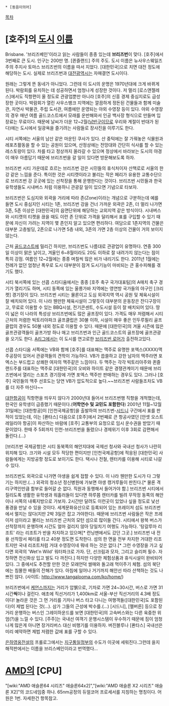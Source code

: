  * [동음이의어]

[[목차]]
= [호주]의 [[도시]] [[이름]] =
Brisbane. '브리즈베인'이라고 읽는 사람들이 종종 있는데 '''브리즈번'''이 맞다.
[호주]에서 3번째로 큰 도시. 인구는 200만 명. [퀸즐랜드] 주의 주도. 
도시 이름은 뉴사우스웨일즈 주의 주지사 토마스 브리즈번의 이름을 따서 지었다. [대한민국]으로 치면 대전 정도에 해당하는 도시. 실제로 브리즈번과 [[대전광역시]]는 자매결연 도시이다.

원래는 그렇게 뜬 동네가 아니었다. 그런데 이 도시의 운명은 1970년대에 크게 바뀌게 된다. 박람회를 유치하는 데 성공하면서 엄청나게 성장한 것이다. 저 멀리 [로스앤젤레스]에서도 직항편이 올 정도로 관광업뿐만 아니라 [호주]의 신흥 경제 중심지로도 급성장한 곳이다. 박람회가 열린 사우스뱅크 지역에는 깔끔하게 정돈된 건물들과 함께 미술관, 자연사 박물관, 주립 도서관, 여름에만 운영되는 야외 수영장 등이 있다. 야외 수영장의 경우 매년 여름 골드코스트에서 모래를 운반해와서 인공 백사장 형식으로 만들며 입장료는 무료이다. 때문에 날씨가 더운 12~2월([[남반구]]이므로 우리와 계절이 반대가 된다)에는 도시에서 일광욕을 즐기려는 사람들로 장사진을 이루기도 한다.

시티 서쪽에는 서울의 남산 같은 마운틴 쿠사가 있다. 산 중턱에는 잘 가꿔놓은 식물원과 레포츠활동을 할 수 있는 공원이 있으며, 산정상에는 전망대와 간단히 식사를 할 수 있는 레스토랑이 있다. 차를 타고 정상까지 올라갈 수 있으며 정상에서 바라보는 도시의 야경이 매우 아름답기 때문에 브리즈번을 갈 일이 있다면 방문해보도록 하자.

브리즈번 시티 가운데로 흐르는 브리즈번 강은 시민들의 휴식처이자 산책로로 서울의 한강 같은 느낌을 준다. 특이한 것은 시티캣이라고 불리는 작은 페리가 유용한 교통수단으로 브리즈번 강 곳곳에 있는 선착장을 통해 운행한다는 것이다. 브리즈번 시민들과 한국유학생들도 시내버스 처럼 이용하니 관광갈 일이 있으면 기념으로 타보자.

브리즈번은 도심지와 외곽을 거리에 따라 존(Zone)이라는 개념으로 구분하는데 예를 들면 도시 중심지인 시티는 1존, 브리즈번 강을 건너 가까운 외곽은 2존, 더 멀리 나가면 3존, 5존 이상은 [대한민국]의 읍면단위에 해당하는 교외지역 같은 방식이다. 시내버스와 시티캣의 티켓을 끊을 때도 이런 존 단위로 가격을 달리해서 표를 구입할 수 있기 때문에 자신이 가려는 지역이 몇 존인지 알고 있으면 편리하다. 여담으로 1존지역의 건물은 대부분 고층빌딩, 2존으로 나가면 5층 내외, 3존의 가면 2층 이상의 건물이 거의 보이지 않는다.

근처 [[골드코스트]]에 밀리긴 하지만, 브리즈번도 나름대로 관광업이 유명하다. 연중 300일 이상이 맑은 날이고, 겨울인 6~8월이라도 20도 이하로 잘 내려가지 않는다는 점이 특히 강점. 여름인 12~2월에는 종종 며칠씩 많은 비가 내리기도 한다. 2011년 1월에는 전례가 없던 엄청난 폭우로 도시 대부분이 잠겨 도시기능이 마비되는 큰 홍수피해를 겪기도 했다.

시티 북서쪽에 있는 선콥 스타디움에서는 종종 [호주 축구 국가대표팀]의 A매치 축구 경기가 열리기도 하며, 시티 동쪽에 있는 울릉가바 지역에는 영연방 국가들의 야구인 [크리켓] 경기장이 있다. 브리즈번 시티는 물론이고 도심 외곽지역 역시 공원 및 체육시설이 잘 배치되어 있다. 이 나라 웬만한 체육시설이 그렇듯이 대부분의 운동장은 잔디구장이고, 무료로 이용할 수 있는 BBQ시설, 전기콘센트, 수도시설 등이 잘 배치되어 있다. 땅이 넓은 이 나라의 특성상 브리즈번에도 많은 골프장이 있다. 가격도 매우 저렴해서 시티 근처의 저렴한 빅토리아파크 골프클럽은 30불 이하, 시설이 매우 좋은 인두루필리 골프클럽의 경우도 50불 내외 정도로 이용할 수 있다. 때문에 [대한민국]의 겨울 시즌에 많은 골프관광객들이 골프가방 하나 매고 브리즈번과 인근 골드코스트의 골프장에 골프관광을 오기도 한다. [[A리그]]에서는 이 도시를 연고로한 [[브리즈번 로어]]가 출전하고있다.

선콥 스타디움 서쪽에는 VB와 함께 [호주]를 대표해는 맥주로 유명한 포엑스(XXXX)맥주공장이 있어서 관광객들의 견학이 가능하다. VB가 씁쓸하고 강한 남자의 맥주라면 포엑스는 부드럽고 상쾌한 여자의 맥주같은 느낌이다. 두 맥주는 각각 빅토리아주와 퀸즐랜드주를 대표하는 맥주로 [대한민국]의 오비와 하이트 같은 경쟁관계이기 때문에 브리즈번에서 열리는 스포츠 경기장에 가면 포엑스 맥주만 판매하는 경우도 있다. 그러나 [호주] 국민들의 맥주 선호도는 당연 VB가 압도적으로 높다.~~브리즈번 사람들조차도 VB를 더 자주 마신다~~

[[대한항공]]이 직항편을 띄우지 않다가 2000년대 들어서 브리즈번행 직항을 개척했는데, 한국인 유학생이 급증했기 때문이다.('''어학연수 및 교민도 포함한다''') 2001년 11월~12월 31일에는 [대한항공]이 [인천국제공항]을 출발하여 브리즈번-[[시드니]] 구간에서 표를 판 적이 있었는데, 이는 [콴타스] 다음으로 [호주]에서 2번째로 큰 항공사였던 [안셋 오스트레일리아 항공]이 파산하는 바람에 [호주] 교통부의 요청으로 임시 운수권을 받았기 때문이었다. 한때 주 5회까지 인천-브리즈번을 돌렸으나 경제위기 이후 3회로 감편해서 돌린다.(…)

[브리즈번 국제공항]은 시티 동북쪽의 해안지대에 국제선 청사와 국내선 청사가 나란히 위치해 있다. 크기와 시설 모두 적당한 편이지만 [인천국제공항]에 적응된 [대한민국] 사람들에게는 지방공항 정도로 보이기도 한다. 택시나 전철, 렌터카를 이용해 시티로 나갈 수 있다.

브리즈번도 외곽으로 나가면 야생을 쉽게 접할 수 있다. 이 나라 웬만한 도시가 다 그렇기는 하지만.(…) 외곽의 청소년 정신병원에 가보면 야생 캥거루들이 판친다.[* 물론 격리구역인만큼 함부로 들어갈 순 없다. 직원과 동행해서 들어가야 함.] 브리즈번 시티에서 질리도록 생활한 유학생과 워홀러들이 있다면 하루쯤 렌터카를 빌려 무작정 동쪽의 해안이나 서쪽의 내륙지방으로 가보자. 2시간만 달려도 이런곳이 있었나 싶을 정도로 낯선 풍경을 만날 수 있을 것이다. 세계문화유산으로 등록되어 있는 프레이저 섬도 브리즈번에서 멀지는 않다(지만 2박 3일은 잡고 가야한다). 때문에 브리즈번 사람들은 작은 프레이저 섬이라고 불리는 브리즈번 근처의 모턴 섬으로 많이들 간다. 시티에서 왕복 버스가 선착장까지 운행하며 시간도 얼마 걸리지 않아 당일치기 여행도 가능하다. '탕갈루마 리조트' 라는 리조트가 반을 차지하고 있으며[* 런닝맨에서도 갔던 그곳.] 브리즈번 내 전용 선착장서 페리를 타고 40분 정도면 도착한다. 섬의 한 면을 전부 차지한 거대한 리조트지만 국내 리조트처럼 거대 수영장이네 뭐네 하는 것은 없다.[* 그런 수영장을 가고 싶다면 외곽의 'Wet'n Wild' 워터파크로 가자. 단, 선크림과 모자, 그리고 슬리퍼 필수. 자칫하면 전신화상 입고 발도 다 까진다.] 하지만 다양한 체험상품과 휴식시설이 완비되어 있다. 그 중에서도 추천할 만한 것은 모래언덕 썰매와 돌고래 먹이주기 체험. 섬의 북단에는 침몰한 배들의 잔해가 있다. 아침에 일어나 거기까지 해안선 따라 산책하는 것도 나쁘진 않다. (사이트: http://www.tangalooma.com/ko/home/)

브리즈번에서 [[케언스]]까지는 거리가 압뷁으로, 기차로 가면 24~30시간, 버스로 가면 31시간'''씩'''이나 걸린다. 애초에 직선거리가 1,400km로 서울-부산 직선거리의 4.3배 정도이다! 놀라운 것은 그 먼 거리를 기차나 버스 타고 다니는 여행객들([대한민국]도 포함된다)이 제법 된다는 것(…). 삼가 그들의 근성에 박수를.(…) [시드니], [멜버른] 등으로 장거리 운행하는 버스인 그레이하운드를 보면 [대한민국]의 고속버스와는 다른 육중한 위엄(?)을 느낄 수 있다. [주주]는 국내선 여객기 운행시스템이 우수하기 때문에 짐이 엄청나게 많은게 아니면 장거리버스 대신 비행기를 이용하자. 버진블루나 [콴타스] 국내선은 미리 예약하면 제법 저렴한 값에 표를 구할 수 있다. 

[[은하영웅전설]]의 프롤로그에서는 [[지구통일정부]]의 수도가 이곳에 세워진다.그런데 을지 해적판에서는 이름을 브리스베인이라고 번역했다...

= [[AMD]]의 [CPU] =
"[wiki:"AMD 애슬론64 시리즈" 애슬론64x2]","[wiki:"AMD 애슬론 X2 시리즈" 애슬론 X2]"의 코드네임중 하나. 65nm공정의 듀얼코어 프로세서를 지칭하는 명칭이다. 어원은 1번. 자세한건 항목참고.
